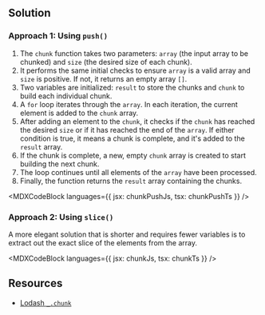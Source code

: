 

## Solution

### Approach 1: Using `push()`

1. The `chunk` function takes two parameters: `array` (the input array to be chunked) and `size` (the desired size of each chunk).
1. It performs the same initial checks to ensure `array` is a valid array and `size` is positive. If not, it returns an empty array `[]`.
1. Two variables are initialized: `result` to store the chunks and `chunk` to build each individual chunk.
1. A `for` loop iterates through the `array`. In each iteration, the current element is added to the `chunk` array.
1. After adding an element to the `chunk`, it checks if the `chunk` has reached the desired `size` or if it has reached the end of the `array`. If either condition is true, it means a chunk is complete, and it's added to the `result` array.
1. If the chunk is complete, a new, empty `chunk` array is created to start building the next chunk.
1. The loop continues until all elements of the `array` have been processed.
1. Finally, the function returns the `result` array containing the chunks.

<MDXCodeBlock languages={{ jsx: chunkPushJs, tsx: chunkPushTs }} />

### Approach 2: Using `slice()`

A more elegant solution that is shorter and requires fewer variables is to extract out the exact slice of the elements from the array.

<MDXCodeBlock languages={{ jsx: chunkJs, tsx: chunkTs }} />

## Resources

- [Lodash `_.chunk`](https://lodash.com/docs/#chunk)
